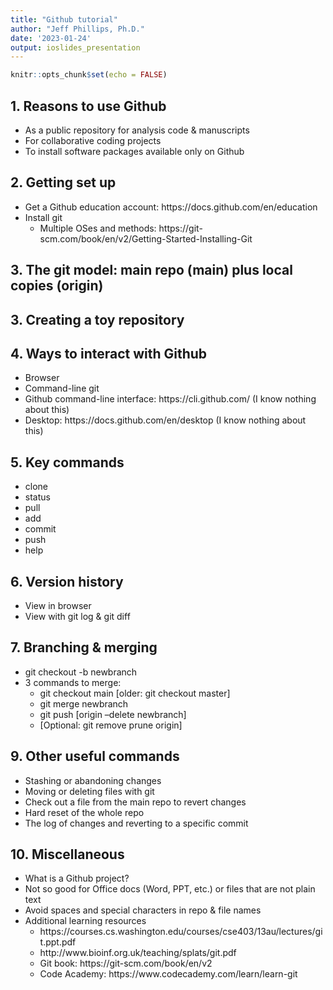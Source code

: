 ```yaml
---
title: "Github tutorial"
author: "Jeff Phillips, Ph.D."
date: '2023-01-24'
output: ioslides_presentation
---
```


```r
knitr::opts_chunk$set(echo = FALSE)
```

## 1. Reasons to use Github
- As a public repository for analysis code & manuscripts
- For collaborative coding projects
- To install software packages available only on Github

## 2. Getting set up
- Get a Github education account: https://docs.github.com/en/education
- Install git
    - Multiple OSes and methods: https://git-scm.com/book/en/v2/Getting-Started-Installing-Git

## 3. The git model: main repo (main) plus local copies (origin)

## 3. Creating a toy repository

## 4. Ways to interact with Github
- Browser
- Command-line git
- Github command-line interface: https://cli.github.com/ (I know nothing about this)
- Desktop: https://docs.github.com/en/desktop (I know nothing about this)

## 5. Key commands
- clone
- status
- pull
- add
- commit
- push
- help

## 6. Version history
- View in browser
- View with git log & git diff

## 7. Branching & merging
- git checkout -b newbranch
- 3 commands to merge:
    - git checkout main [older: git checkout master]
    - git merge newbranch
    - git push [origin --delete newbranch]
    - [Optional: git remove prune origin]

## 9. Other useful commands
- Stashing or abandoning changes
- Moving or deleting files with git
- Check out a file from the main repo to revert changes
- Hard reset of the whole repo
- The log of changes and reverting to a specific commit

## 10. Miscellaneous
- What is a Github project?
- Not so good for Office docs (Word, PPT, etc.) or files that are not plain text
- Avoid spaces and special characters in repo & file names
- Additional learning resources
    - https://courses.cs.washington.edu/courses/cse403/13au/lectures/git.ppt.pdf
    - http://www.bioinf.org.uk/teaching/splats/git.pdf
    - Git book: https://git-scm.com/book/en/v2
    - Code Academy: https://www.codecademy.com/learn/learn-git
